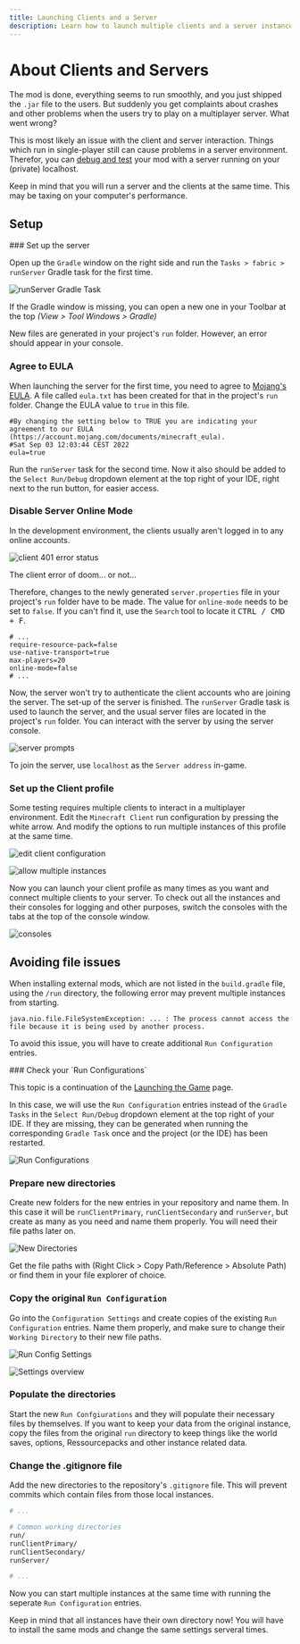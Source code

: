 ```yaml
---
title: Launching Clients and a Server
description: Learn how to launch multiple clients and a server instance of the development version of Minecraft.
---
```




# About Clients and Servers

The mod is done, everything seems to run smoothly, and you just shipped the `.jar` file to the users. But suddenly you get complaints about crashes and other problems when the users try to play on a multiplayer server. What went wrong?

This is most likely an issue with the client and server interaction. Things which run in single-player still can cause problems in a server environment.
Therefor, you can [debug and test](/basic-problem-solving#reloading-an-active-instance) your mod with a server running on your (private) localhost.

Keep in mind that you will run a server and the clients at the same time. This may be taxing on your computer's performance.

## Setup

<Steps>
### Set up the server

Open up the `Gradle` window on the right side and run the `Tasks > fabric > runServer` Gradle task for the first time.

![runServer Gradle Task](/getting-started/clients-and-servers_1.png)

<Subtitle>If the Gradle window is missing, you can open a new one in your Toolbar at the top <i>(View > Tool Windows > Gradle)</i></Subtitle>

New files are generated in your project's `run` folder. However, an error should appear in your console.

### Agree to EULA

When launching the server for the first time, you need to agree to [Mojang's EULA](https://account.mojang.com/documents/minecraft_eula). A file called `eula.txt` has been created for that in the project's `run` folder. Change the EULA value to `true` in this file.

```
#By changing the setting below to TRUE you are indicating your agreement to our EULA (https://account.mojang.com/documents/minecraft_eula).
#Sat Sep 03 12:03:44 CEST 2022
eula=true
```

Run the `runServer` task for the second time. Now it also should be added to the `Select Run/Debug` dropdown element at the top right of your IDE, right next to the run button, for easier access.

### Disable Server Online Mode

In the development environment, the clients usually aren't logged in to any online accounts.

![client 401 error status](/getting-started/clients-and-servers_2.png)

<Subtitle>The client error of doom... or not...</Subtitle>

Therefore, changes to the newly generated `server.properties` file in your project's `run` folder have to be made. The value for `online-mode` needs to be set to `false`. If you can't find it, use the `Search` tool to locate it <kbd>CTRL / CMD + F</kbd>.

```
# ...
require-resource-pack=false
use-native-transport=true
max-players=20
online-mode=false
# ...
```

Now, the server won't try to authenticate the client accounts who are joining the server. The set-up of the server is finished. The `runServer` Gradle task is used to launch the server, and the usual server files are located in the project's `run` folder. You can interact with the server by using the server console.

![server prompts](/getting-started/clients-and-servers_3.png)

To join the server, use `localhost` as the `Server address` in-game.

### Set up the Client profile

Some testing requires multiple clients to interact in a multiplayer environment. Edit the `Minecraft Client` run configuration by pressing the white arrow. And modify the options to run multiple instances of this profile at the same time.

![edit client configuration](/getting-started/clients-and-servers_4.png)

![allow multiple instances](/getting-started/clients-and-servers_5.png)

Now you can launch your client profile as many times as you want and connect multiple clients to your server. To check out all the instances and their consoles for logging and other purposes, switch the consoles with the tabs at the top of the console window.

![consoles](/getting-started/clients-and-servers_6.png)
</Steps>

## Avoiding file issues

When installing external mods, which are not listed in the `build.gradle` file, using the `/run` directory, the following error may prevent multiple instances from starting.

```
java.nio.file.FileSystemException: ... : The process cannot access the file because it is being used by another process.
```

To avoid this issue, you will have to create additional `Run Configuration` entries.

<Steps>
### Check your `Run Configurations`

<Callout type="info">This topic is a continuation of the [Launching the Game](/getting-started/launching-the-game) page.</Callout>

In this case, we will use the `Run Configuration` entries instead of the `Gradle Tasks` in the `Select Run/Debug` dropdown element at the top right of your IDE.
If they are missing, they can be generated when running the corresponding `Gradle Task` once and the project (or the IDE) has been restarted.

![Run Configurations](/getting-started/clients-and-servers_7.png)

### Prepare new directories

Create new folders for the new entries in your repository and name them. In this case it will be `runClientPrimary`, `runClientSecondary` and `runServer`, 
but create as many as you need and name them properly. You will need their file paths later on.

![New Directories](/getting-started/clients-and-servers_8.png)

<Subtitle>Get the file paths with (Right Click > Copy Path/Reference > Absolute Path) or find them in your file explorer of choice.</Subtitle>

### Copy the original `Run Configuration`

Go into the `Configuration Settings` and create copies of the existing `Run Configuration` entries.
Name them properly, and make sure to change their `Working Directory` to their new file paths.

![Run Config Settings](/getting-started/clients-and-servers_9.png)

![Settings overview](/getting-started/clients-and-servers_10.png)

### Populate the directories

Start the new `Run Confgiurations` and they will populate their necessary files by themselves. If you want to keep your data from the original instance,
copy the files from the original `run` directory to keep things like the world saves, options, Ressourcepacks and other instance related data.

### Change the .gitignore file

Add the new directories to the repository's `.gitignore` file. This will prevent commits which contain files from those local instances.

```sh
# ...

# Common working directories
run/
runClientPrimary/
runClientSecondary/
runServer/

# ...
```

</Steps>

Now you can start multiple instances at the same time with running the seperate `Run Configuration` entries.

<Callout type="warning">Keep in mind that all instances have their own directory now! You will have to install the same mods and change the same settings serveral times.</Callout>

